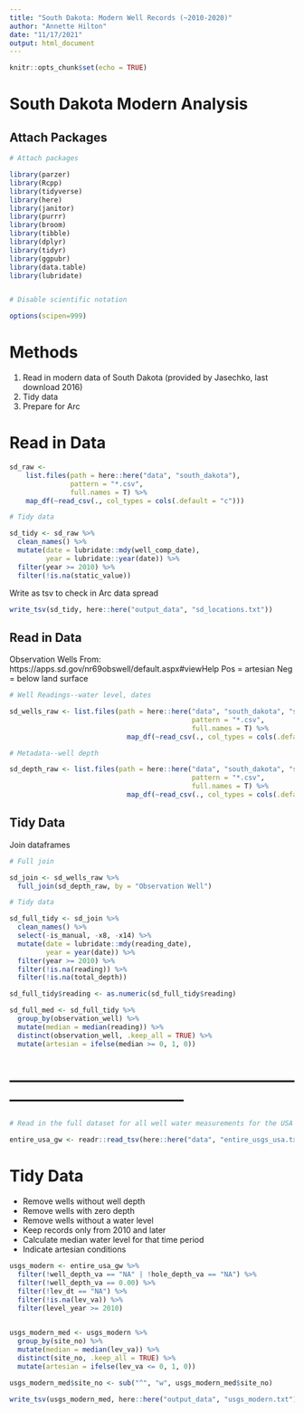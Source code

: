 ```yaml
---
title: "South Dakota: Modern Well Records (~2010-2020)"
author: "Annette Hilton"
date: "11/17/2021"
output: html_document
---
```


```r
knitr::opts_chunk$set(echo = TRUE)
```

# South Dakota Modern Analysis 

## Attach Packages

```r
# Attach packages 

library(parzer)
library(Rcpp)
library(tidyverse)
library(here)
library(janitor)
library(purrr)
library(broom)
library(tibble)
library(dplyr)
library(tidyr)
library(ggpubr)
library(data.table)
library(lubridate)


# Disable scientific notation 

options(scipen=999)
```

# Methods 

1. Read in modern data of South Dakota (provided by Jasechko, last download 2016) 
2. Tidy data 
3. Prepare for Arc 

# Read in Data

```r
sd_raw <-
    list.files(path = here::here("data", "south_dakota"),
               pattern = "*.csv", 
               full.names = T) %>% 
    map_df(~read_csv(., col_types = cols(.default = "c"))) 

```

```r
# Tidy data 

sd_tidy <- sd_raw %>% 
  clean_names() %>% 
  mutate(date = lubridate::mdy(well_comp_date), 
         year = lubridate::year(date)) %>% 
  filter(year >= 2010) %>% 
  filter(!is.na(static_value))
```

Write as tsv to check in Arc data spread 

```r
write_tsv(sd_tidy, here::here("output_data", "sd_locations.txt")) 
```


## Read in Data 

Observation Wells From: https://apps.sd.gov/nr69obswell/default.aspx#viewHelp
Pos = artesian 
Neg = below land surface 

```r
# Well Readings--water level, dates 

sd_wells_raw <- list.files(path = here::here("data", "south_dakota", "sd_obs_wells", "well_readings"), 
                                             pattern = "*.csv", 
                                             full.names = T) %>% 
                             map_df(~read_csv(., col_types = cols(.default = "c")))

# Metadata--well depth 

sd_depth_raw <- list.files(path = here::here("data", "south_dakota", "sd_obs_wells", "meta_data"), 
                                             pattern = "*.csv", 
                                             full.names = T) %>% 
                             map_df(~read_csv(., col_types = cols(.default = "c")))
```

## Tidy Data 

Join dataframes 

```r
# Full join 

sd_join <- sd_wells_raw %>% 
  full_join(sd_depth_raw, by = "Observation Well")

# Tidy data 

sd_full_tidy <- sd_join %>% 
  clean_names() %>% 
  select(-is_manual, -x8, -x14) %>% 
  mutate(date = lubridate::mdy(reading_date), 
         year = year(date)) %>% 
  filter(year >= 2010) %>% 
  filter(!is.na(reading)) %>% 
  filter(!is.na(total_depth))

sd_full_tidy$reading <- as.numeric(sd_full_tidy$reading)

sd_full_med <- sd_full_tidy %>% 
  group_by(observation_well) %>% 
  mutate(median = median(reading)) %>% 
  distinct(observation_well, .keep_all = TRUE) %>% 
  mutate(artesian = ifelse(median >= 0, 1, 0))

```



# ---------------------------------------------------------------------------------------

```r
# Read in the full dataset for all well water measurements for the USA 

entire_usa_gw <- readr::read_tsv(here::here("data", "entire_usgs_usa.txt"))
```




# Tidy Data 

- Remove wells without well depth 
- Remove wells with zero depth 
- Remove wells without a water level 
- Keep records only from 2010 and later 
- Calculate median water level for that time period 
- Indicate artesian conditions

```r
usgs_modern <- entire_usa_gw %>% 
  filter(!well_depth_va == "NA" | !hole_depth_va == "NA") %>% 
  filter(!well_depth_va == 0.00) %>% 
  filter(!lev_dt == "NA") %>%
  filter(!is.na(lev_va)) %>% 
  filter(level_year >= 2010)
  

usgs_modern_med <- usgs_modern %>% 
  group_by(site_no) %>% 
  mutate(median = median(lev_va)) %>% 
  distinct(site_no, .keep_all = TRUE) %>% 
  mutate(artesian = ifelse(lev_va <= 0, 1, 0))

usgs_modern_med$site_no <- sub("^", "w", usgs_modern_med$site_no)

write_tsv(usgs_modern_med, here::here("output_data", "usgs_modern.txt"))
```





